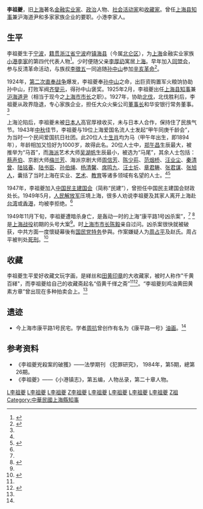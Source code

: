 '''李祖夔'''{{BD|1894年||1949年||catIdx=L李祖夔}}，旧[[上海|上海]]著名[[金融|金融]][[实业家|实业家]]、[[政治|政治]]人物、[[社会活动家|社会活动家]]和[[收藏家|收藏家]]。曾任[[上海县|上海县]][[知事|知事]]兼沪海道尹和多家家族企业的要职。小港李家人。

==生平==

李祖夔生于[[宁波|宁波]]，[[籍贯|籍贯]][[浙江省|浙江省]][[宁波|宁波]]府[[镇海县|镇海县]]（今属[[北仑区|北仑区]]），为[[上海|上海]]金融实业家族[[小港李家|小港李家]]的第四代代表人物<ref name="小港李家">{{cite web |url=http://www.zh.gov.cn/zwgk/ztzl/tszh/sbzh/sbgl/wszl/200710/t20071013_13812.htm |title=百年家族集团:小港李氏 |publisher=[[宁波市|宁波市]][[镇海区_(宁波市)|镇海区]]人民政府 |date=2005-05-26|accessdate=2012年1月29日 |language=zh-hans |deadurl=yes |archiveurl=https://web.archive.org/web/20080412055822/http://www.zh.gov.cn/zwgk/ztzl/tszh/sbzh/sbgl/wszl/200710/t20071013_13812.htm |archivedate=2008年4月12日 }}</ref>。少时便随父亲[[李厚礽|李厚礽]]寓居[[上海|上海]]。早年加入[[同盟会|同盟会]]，参与反清革命活动，与族叔[[李徵五|李徵五]]一同追随[[孙中山|孙中山]]参加[[辛亥革命|辛亥革命]]<ref name="李祖夔 生平">{{cite web |url=http://xgls.vicp.net/xgls/%C0%EE%D7%E6%D9%E7.htm |title=李祖夔 生平 |accessdate=2012年1月29日 |language=zh-hans |archive-date=2008年4月27日 |archive-url=https://web.archive.org/web/20080427155858/http://xgls.vicp.net/xgls/%C0%EE%D7%E6%D9%E7.htm |dead-url=yes }}</ref>。

1924年，[[第二次直奉战争|第二次直奉战争]]爆发，李祖夔奉[[孙中山|孙中山]]之命，出巨资购置军火粮饷协助孙中山，打败军阀[[齐燮元|齐燮元]]，得孙中山褒奖。1925年2月，李祖夔出任[[上海县|上海县]][[知事|知事]]兼[[沪海道尹|沪海道尹]]（相当于现今之[[上海市|上海市]][[市长|市长]]之职）。1927年，协助[[北伐|北伐]]，北伐胜利后，李祖夔从政界隐退，专心家族企业，担任大众火柴公司[[董事长|董事长]]和华安银行常务董事。<ref name="李祖夔 生平"/>

上海沦陷后，李祖夔未被[[日本人|日本人]]高官厚禄收买，未与日本人合作，保持住了民族气节。1943年[[中秋|中秋]]佳节，李祖夔与19位上海爱国名流人士发起“甲午同庚千龄会”，为当时一个民间爱国抗日社团。此20位人士[[生肖|生肖]]均为马（甲午年出生，即1894年），年龄相加又恰好为1000岁，故得此名。20位人士中，[[郑午昌|郑午昌]]生辰最大，被推举为“马首”，而[[海派|海派]]艺术大师[[吴湖帆|吴湖帆]]生辰最小，被选为“马尾”，其余人士包括：[[蔡声伯|蔡声伯]]、京剧大师[[梅兰芳|梅兰芳]]、海派京剧大师[[周信芳|周信芳]]、[[陈少荪|陈少荪]]、[[范烟桥|范烟桥]]、[[汪业尘|汪业尘]]、[[秦清曾|秦清曾]]、[[陆铭春|陆铭春]]、[[陆书臣|陆书臣]]、[[孙伯绳|孙伯绳]]、[[杨清馨|杨清馨]]、[[席鸣九|席鸣九]]、[[汪士圻|汪士圻]]、[[章君畴|章君畴]]、[[张君谋|张君谋]]、[[张旭人|张旭人]]，囊括了当时上海在实业、[[艺术|艺术]]、[[教育|教育]]等诸多领域有名望的人士。<ref name="李祖夔 生平"/><ref name="千龄会">{{cite web |url=http://xgls.vicp.net/xgls/%E6%8A%97%E6%88%98%E6%97%B6%E6%9C%9F%E4%B8%8A%E6%B5%B7%E7%9A%84%E2%80%9C%E5%8D%83%E9%BE%84%E4%BC%9A%E2%80%9D.htm |title=抗战时期上海的“千龄会” |accessdate=2012年1月29日 |language=zh-hans |deadurl=yes |archiveurl=https://web.archive.org/web/20090723195441/http://xgls.vicp.net/xgls/%E6%8A%97%E6%88%98%E6%97%B6%E6%9C%9F%E4%B8%8A%E6%B5%B7%E7%9A%84%E2%80%9C%E5%8D%83%E9%BE%84%E4%BC%9A%E2%80%9D.htm |archivedate=2009年7月23日 |df= }}</ref>

1947年，李祖夔加入[[中国民主建国会|中国民主建国会]]（简称“民建”），曾担任中国民主建国会财政处长。1949年5月，[[中国人民解放军|人民解放军]]压境上海，很多人劝说李祖夔及其家人离开上海赴[[台湾|台湾]]或[[香港|香港]]，均被李拒绝。<ref name="李祖夔 生平"/> 

1949年11月下旬，李祖夔遭暗杀身亡，是轰动一时的上海“康平路1号凶杀案”，<ref name="李祖夔 生平"/> <ref name="上海县知事被害案">{{cite web |url=http://xgls.vicp.net/xgls/%E2%80%9C%E4%B8%8A%E6%B5%B7%E5%8E%BF%E7%9F%A5%E4%BA%8B%E2%80%9D%E8%A2%AB%E5%AE%B3%E6%A1%88.htm |title=“上海县知事”被害案 |accessdate=2012年1月29日 |language=zh-hans |deadurl=yes |archiveurl=https://web.archive.org/web/20130327030947/http://xgls.vicp.net/xgls/%E2%80%9C%E4%B8%8A%E6%B5%B7%E5%8E%BF%E7%9F%A5%E4%BA%8B%E2%80%9D%E8%A2%AB%E5%AE%B3%E6%A1%88.htm |archivedate=2013年3月27日 |df= }}</ref>是[[上海战役|上海战役]]初期的头号大案<ref name="李祖夔 生平"/>。时[[上海市|上海市]][[市长|市长]][[陈毅|陈毅]]亲自过问。凶杀案很快就被破获，中共方面一度懷疑幕後有[[国民党|国民党]][[特务|特务]]參與。作案嫌疑人为[[周占平|周占平]]及赵氏。周占平被判处[[死刑|死刑]]。<ref name="康平路1号">{{cite web |url=http://www.okfang.com/Content/1839.aspx |title=康平路1号—上海老洋房的故事 |publisher=OkFang |author=【 上海经典花园洋房 】 |date=(2012-1-6 20:04:53) |accessdate=2012年1月29日 |language=zh-hans |archive-date=2019-08-20 |archive-url=https://web.archive.org/web/20190820132904/http://www.okfang.com/Content/1839.aspx |dead-url=no }}</ref>

==收藏==
李祖夔生平爱好收藏文玩字画，是緙丝和[[田黄|田黄]][[印章|印章]]的大收藏家，被时人称作"千黄百緙"，而李祖夔给自己的收藏斋起名“佰黄千缂之斋”<ref name="李祖夔 生平"/><ref name="李祖夔黄田—嘉德拍卖">{{cite web|url=http://auction4.artrade.com/jiade/dapai/liveauction/display_img.cfm?code=2226&category=20081104 |title=2226 李祖夔刻鸡油黄田黄素方章  |publisher=中国[[嘉德|嘉德]]2008年秋季拍卖会 |author=[[嘉德|嘉德]]在线 |year=2008 |accessdate=2012年1月29日 |language=zh-hans}}</ref>。“李祖夔刻鸡油黄田黄素方章”曾出现在多种拍卖会上。<ref name="李祖夔黄田—嘉德拍卖"/>

==遗迹==
*今上海市康平路1号民宅。学者[[周抗|周抗]]曾创作有名为《康平路一号》[[油画|油画]]。<ref name="康平路1号"/>

==参考资料==
* 《李祖夔兇殺案的破獲》——法學期刊 《犯罪研究》， 1984年，第5期，總第26期。
* 《李祖夔》——《小港镇志》，第五编，人物丛录，第二十章人物。
{{reflist}}

{{DEFAULTSORT:Li李}}
[[Category:镇海县人|L李祖夔]]
[[Category:宁波人|L李祖夔]]
[[Category:宁波裔上海人|L李祖夔]]
[[Category:小港李家|Z李祖夔]]
[[Category:中国同盟会会员|L李祖夔]]
[[Category:中華民國銀行家|L李祖夔]]
[[Category:中華民國大陸時期政治人物|L李祖夔]]
[[Category:宁波商帮|L李祖夔]]
[[Category:李姓|Z祖]]
[[Category:中華民國上海縣知事|Category:中華民國上海縣知事]]